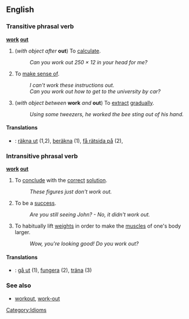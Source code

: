 ==English==

===Transitive phrasal verb===
'''[[work]] [[out]]'''

#(''with object after'' '''out''') To [[calculate]].
#:''Can you work out 250 &times; 12 in your head for me?''
#To [[make sense of]].
#:''I can't work these instructions out.''
#:''Can you work out how to get to the university by car?''
#(''with object between'' '''work''' ''and'' '''out''') To [[extract]] [[gradually]].
#:''Using some tweezers, he worked the bee sting out of his hand.''

====Translations====
*{{sv}}: [[räkna ut]] (1,2), [[beräkna]] (1), [[få rätsida på]] (2), 

===Intransitive phrasal verb===
'''[[work]] [[out]]'''

#To [[conclude]] with the [[correct]] [[solution]].
#:''These figures just don't work out.''
#To be a [[success]].
#:''Are you still seeing John? - No, it didn't work out.''
#To habitually lift [[weight]]s in order to make the [[muscle]]s of one's body larger.
#:''Wow, you're looking good!  Do you work out?''

====Translations====
*{{sv}}: [[gå ut]] (1), [[fungera]] (2), [[träna]] (3)

===See also===
*[[workout]], [[work-out]] <!--noun-->

[[Category:Idioms]]